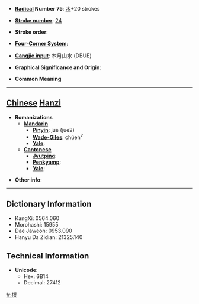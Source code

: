 * '''[[Wiktionary:Chinese radical index| Radical]] Number 75''': [[Wiktionary:Chinese radical index 木|木]]+20 strokes

* '''[[Wiktionary:Chinese total strokes index|Stroke number]]''': [[Wiktionary:Chinese total strokes index 24|24]]

* '''Stroke order''': 

* '''[[Wiktionary:Chinese four corner index|Four-Corner System]]''': 

* '''[[Wiktionary:Chinese Cangjie index|Cangjie input]]''': 木月山水 (DBUE)

* '''Graphical Significance and Origin''': 

* '''Common Meaning'''

----

== [[Chinese]] [[Hanzi]] ==

* '''Romanizations'''
** '''[[Mandarin]]'''
*** '''[[Pinyin]]''': jué (jue2)
*** '''[[Wade-Giles]]''': chüeh<sup>2</sup>
*** '''[[Yale]]''': 
** '''[[Cantonese]]'''
*** '''[[Jyutping]]''':
*** '''[[Penkyamp]]''': 
*** '''[[Yale]]''': 

* '''Other info''': 

----

== Dictionary Information ==

* KangXi: 0564.060
* Morohashi: 15955
* Dae Jaweon: 0953.090
* Hanyu Da Zidian: 21325.140

== Technical Information ==

* '''Unicode''':
** Hex: 6B14
** Decimal: 27412

[[fr:欔]]